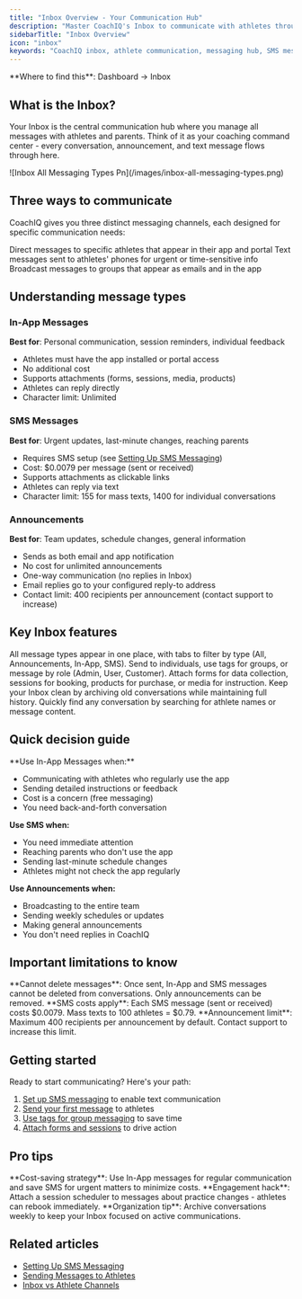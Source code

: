 ```yaml
---
title: "Inbox Overview - Your Communication Hub"
description: "Master CoachIQ's Inbox to communicate with athletes through in-app messages, SMS, and announcements. Learn when to use each message type."
sidebarTitle: "Inbox Overview"
icon: "inbox"
keywords: "CoachIQ inbox, athlete communication, messaging hub, SMS messages, in-app messages, announcements"
---
```


<Info>
  **Where to find this**: Dashboard → Inbox
</Info>

## What is the Inbox?

Your Inbox is the central communication hub where you manage all messages with athletes and parents. Think of it as your coaching command center - every conversation, announcement, and text message flows through here.

<Frame>
  ![Inbox All Messaging Types Pn](/images/inbox-all-messaging-types.png)
</Frame>

## Three ways to communicate

CoachIQ gives you three distinct messaging channels, each designed for specific communication needs:

<CardGroup cols={3}>
  <Card title="In-App Messages" icon="mobile">
    Direct messages to specific athletes that appear in their app and portal
  </Card>
  <Card title="SMS Messages" icon="message">
    Text messages sent to athletes' phones for urgent or time-sensitive info
  </Card>
  <Card title="Announcements" icon="megaphone">
    Broadcast messages to groups that appear as emails and in the app
  </Card>
</CardGroup>

## Understanding message types

### In-App Messages

**Best for**: Personal communication, session reminders, individual feedback

- Athletes must have the app installed or portal access
- No additional cost
- Supports attachments (forms, sessions, media, products)
- Athletes can reply directly
- Character limit: Unlimited

### SMS Messages

**Best for**: Urgent updates, last-minute changes, reaching parents

- Requires SMS setup (see [Setting Up SMS Messaging](/inbox/sms-setup))
- Cost: \$0.0079 per message (sent or received)
- Supports attachments as clickable links
- Athletes can reply via text
- Character limit: 155 for mass texts, 1400 for individual conversations

### Announcements

**Best for**: Team updates, schedule changes, general information

- Sends as both email and app notification
- No cost for unlimited announcements
- One-way communication (no replies in Inbox)
- Email replies go to your configured reply-to address
- Contact limit: 400 recipients per announcement (contact support to increase)

## Key Inbox features

<Steps>
  <Step title="Unified conversation view">
    All message types appear in one place, with tabs to filter by type (All, Announcements, In-App, SMS).
  </Step>
  <Step title="Smart recipient selection">
    Send to individuals, use tags for groups, or message by role (Admin, User, Customer).
  </Step>
  <Step title="Rich attachments">
    Attach forms for data collection, sessions for booking, products for purchase, or media for instruction.
  </Step>
  <Step title="Archive system">
    Keep your Inbox clean by archiving old conversations while maintaining full history.
  </Step>
  <Step title="Search functionality">
    Quickly find any conversation by searching for athlete names or message content.
  </Step>
</Steps>

## Quick decision guide

<Accordion title="Which message type should I use?">
  **Use In-App Messages when:**

  - Communicating with athletes who regularly use the app
  - Sending detailed instructions or feedback
  - Cost is a concern (free messaging)
  - You need back-and-forth conversation

  **Use SMS when:**

  - You need immediate attention
  - Reaching parents who don't use the app
  - Sending last-minute schedule changes
  - Athletes might not check the app regularly

  **Use Announcements when:**

  - Broadcasting to the entire team
  - Sending weekly schedules or updates
  - Making general announcements
  - You don't need replies in CoachIQ
</Accordion>

## Important limitations to know

<Warning>
  **Cannot delete messages**: Once sent, In-App and SMS messages cannot be deleted from conversations. Only announcements can be removed.
</Warning>

<Note>
  **SMS costs apply**: Each SMS message (sent or received) costs $0.0079. Mass texts to 100 athletes = $0.79.
</Note>

<Note>
  **Announcement limit**: Maximum 400 recipients per announcement by default. Contact support to increase this limit.
</Note>

## Getting started

Ready to start communicating? Here's your path:

1. [Set up SMS messaging](/inbox/sms-setup) to enable text communication
2. [Send your first message](/inbox/sending-messages) to athletes
3. [Use tags for group messaging](/inbox/group-messages) to save time
4. [Attach forms and sessions](/inbox/attachments) to drive action

## Pro tips

<Tip>
  **Cost-saving strategy**: Use In-App messages for regular communication and save SMS for urgent matters to minimize costs.
</Tip>

<Tip>
  **Engagement hack**: Attach a session scheduler to messages about practice changes - athletes can rebook immediately.
</Tip>

<Tip>
  **Organization tip**: Archive conversations weekly to keep your Inbox focused on active communications.
</Tip>

## Related articles

- [Setting Up SMS Messaging](/inbox/sms-setup)
- [Sending Messages to Athletes](/inbox/sending-messages)
- [Inbox vs Athlete Channels](/inbox/channels-difference)